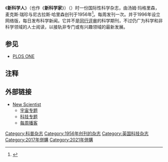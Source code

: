 {{Infobox magazine
| title              = 新科学人<br>New Scientist
| image_file         =Newscientist20190119.jpg
| image_size         =260px
| image_caption      =2019年1月19日《新科学人》封面
| company            = [[每日郵報和通用信託|每日郵報和通用信託]]
| total_circulation  = 137,605本<ref>[http://www.pressgazette.co.uk/story.asp?sectioncode=1&storycode=47723&c=1 2011 consumer magazine circulations: Full breakdown] {{webarchive|url=https://web.archive.org/web/20120830212138/http://www.pressgazette.co.uk/story.asp?sectioncode=1&storycode=47723&c=1 |date=2012-08-30 }}</ref>
| circulation_year   = 2011年
| frequency          = 逢周六（英国时间）出版
| language           = [[英国英语|英语]]
| category           = {{tsl|en|List of science magazines|科学杂志列表|科学}}
| editor             = [[萨米特·保罗-乔杜里|萨米特·保罗-乔杜里]]
| firstdate          = 1956年11月22日
| country            = [[英国|英国]]
| website            = {{url|http://www.newscientist.com/}}
| issn               = 0262-4079
}}

《'''新科学人'''》（也作《'''新科学家'''》）（{{lang-en|New Scientist}}）时一份国际性科学杂志，由汤姆·玛格里森，麦克斯·瑞珍与尼古拉斯·哈里森创刊于1956年<ref name="Calder">{{cite journal |title=How New Scientist got started |first=Nigel |last=Calder |journal=New Scientist |date=24 November 1966 |url=https://www.newscientist.com/article/dn10574-how-new-scientist-got-started.html?full=true |access-date=2019-08-24 |archive-date=2012-09-02 |archive-url=https://www.webcitation.org/6ANqu5CC0?url=http://www.newscientist.com/article/dn10574-how-new-scientist-got-started.html?full=true |dead-url=no }}</ref>。每周发刊一次。并于1996年设立网络版，每日发布科学新闻。它并不是[[同行评审|同行评审]]的科学期刊，不过仍广为科学和非科学领域的人士阅读，以接轨非专门或有兴趣领域的最新发展。

==参见==
*[[PLOS_ONE|PLOS ONE]]

==注释==
{{reflist}}

== 外部链接 ==
* [http://www.newscientist.com/home.ns New Scientist] {{Wayback|url=http://www.newscientist.com/home.ns |date=20081107215900 }}
** [http://www.newscientistspace.com 宇宙专题] {{Wayback|url=http://www.newscientistspace.com/ |date=20080719001205 }}
** [http://www.newscientisttech.com/home.ns 科技专题] {{Wayback|url=http://www.newscientisttech.com/home.ns |date=20080704151150 }}
** [http://www.newscientist.com/podcast.ns 每周播客] {{Wayback|url=http://www.newscientist.com/podcast.ns |date=20060905202007 }}

{{Pub-stub}}

[[Category:科普杂志|Category:科普杂志]]
[[Category:1956年创刊的杂志|Category:1956年创刊的杂志]]
[[Category:英国科技杂志|Category:英国科技杂志]]
[[Category:2017年併購|Category:2017年併購]]
[[Category:2021年併購|Category:2021年併購]]